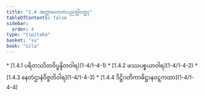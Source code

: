 ```yaml
---
title: "1.4 အတ္တာလောကပညတ္တိဝတ္ထု"
tableOfContents: false
sidebar:
  order: 4
type: "tipitaka"
basket: "su"
book: "sila"
---
```



<DynamicBreadcrumb />



<TableOfContents book="sila" section="1.4">
* [1.4.1 ပရိတဿိတဝိပ္ဖန္ဒိတဝါရ](1-4/1-4-1)
* [1.4.2 ဖဿပစ္စယာဝါရ](1-4/1-4-2)
* [1.4.3 နေတံဌာနံဝိဇ္ဇတိဝါရ](1-4/1-4-3)
* [1.4.4 ဒိဋ္ဌိဂတိကာဓိဋ္ဌာနဝဋ္ဋကထာ](1-4/1-4-4)
</TableOfContents>